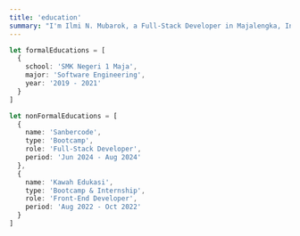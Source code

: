 ```yaml
---
title: 'education'
summary: "I'm Ilmi N. Mubarok, a Full-Stack Developer in Majalengka, Indonesia. I specialize in CSS, HTML, JavaScript, and TypeScript, and I have experience with frameworks like React, Next, and Tailwind CSS."
---
```


```ts
let formalEducations = [
  {
    school: 'SMK Negeri 1 Maja',
    major: 'Software Engineering',
    year: '2019 - 2021'
  }
]

let nonFormalEducations = [
  {
    name: 'Sanbercode',
    type: 'Bootcamp',
    role: 'Full-Stack Developer',
    period: 'Jun 2024 - Aug 2024'
  },
  {
    name: 'Kawah Edukasi',
    type: 'Bootcamp & Internship',
    role: 'Front-End Developer',
    period: 'Aug 2022 - Oct 2022'
  }
]
```
